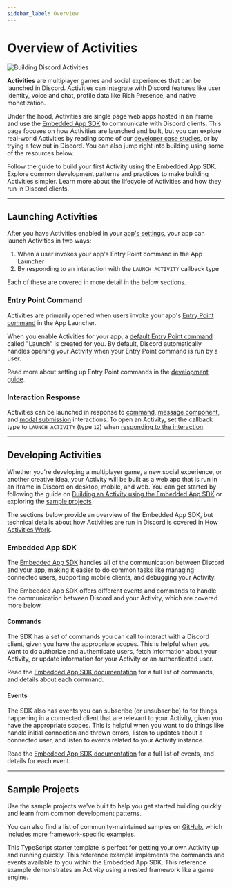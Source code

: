 ```yaml
---
sidebar_label: Overview
---
```


# Overview of Activities

![Building Discord Activities](images/activities/activities-hero.png)

**Activities** are multiplayer games and social experiences that can be launched in Discord. Activities can integrate with Discord features like user identity, voice and chat, profile data like Rich Presence, and native monetization.

Under the hood, Activities are single page web apps hosted in an iframe and use the [Embedded App SDK](/docs/activities/overview#embedded-app-sdk) to communicate with Discord clients. This page focuses on how Activities are launched and built, but you can explore real-world Activities by reading some of our [developer case studies](https://discord.com/build#case-studies), or by trying a few out in Discord. You can also jump right into building using some of the resources below.

<Container>
  <Card title="Build Your First Discord Activity" link="/docs/activities/building-an-activity">
    Follow the guide to build your first Activity using the Embedded App SDK.
  </Card>
  <Card title="Development Patterns" link="/docs/activities/development-guides">
    Explore common development patterns and practices to make building Activities simpler.
  </Card>
  <Card title="How Activities Work" link="/docs/activities/how-activities-work">
    Learn more about the lifecycle of Activities and how they run in Discord clients.
  </Card>
</Container>

---

## Launching Activities

After you have Activities enabled in your [app's settings](https://discord.com/developers/applications), your app can launch Activities in two ways:
1. When a user invokes your app's Entry Point command in the App Launcher
2. By responding to an interaction with the `LAUNCH_ACTIVITY` callback type

Each of these are covered in more detail in the below sections.

### Entry Point Command

Activities are primarily opened when users invoke your app's [Entry Point command](/docs/interactions/application-commands#entry-point-commands) in the App Launcher.

When you enable Activities for your app, a [default Entry Point command](/docs/interactions/application-commands#default-entry-point-command) called "Launch" is created for you. By default, Discord automatically handles opening your Activity when your Entry Point command is run by a user.

Read more about setting up Entry Point commands in the [development guide](/docs/activities/development-guides/user-actions#setting-up-an-entry-point-command).

### Interaction Response

Activities can be launched in response to [command](/docs/interactions/overview#commands), [message component](/docs/interactions/overview#message-components), and [modal submission](/docs/interactions/overview#modals) interactions. To open an Activity, set the callback type to `LAUNCH_ACTIVITY` (type `12`) when [responding to the interaction](/docs/interactions/receiving-and-responding#responding-to-an-interaction).

---

## Developing Activities

Whether you're developing a multiplayer game, a new social experience, or another creative idea, your Activity will be built as a web app that is run in an iframe in Discord on desktop, mobile, and web. You can get started by following the guide on [Building an Activity using the Embedded App SDK](/docs/activities/building-an-activity) or exploring the [sample projects](/docs/activities/overview#sample-projects)

The sections below provide an overview of the Embedded App SDK, but technical details about how Activities are run in Discord is covered in [How Activities Work](/docs/activities/how-activities-work).

### Embedded App SDK

The [Embedded App SDK](/docs/developer-tools/embedded-app-sdk) handles all of the communication between Discord and your app, making it easier to do common tasks like managing connected users, supporting mobile clients, and debugging your Activity.

The Embedded App SDK offers different events and commands to handle the communication between Discord and your Activity, which are covered more below.

#### Commands

The SDK has a set of commands you can call to interact with a Discord client, given you have the appropriate scopes. This is helpful when you want to do authorize and authenticate users, fetch information about your Activity, or update information for your Activity or an authenticated user.

Read the [Embedded App SDK documentation](/docs/developer-tools/embedded-app-sdk#sdk-commands) for a full list of commands, and details about each command.

#### Events

The SDK also has events you can subscribe (or unsubscribe) to for things happening in a connected client that are relevant to your Activity, given you have the appropriate scopes. This is helpful when you want to do things like handle initial connection and thrown errors, listen to updates about a connected user, and listen to events related to your Activity instance.

Read the [Embedded App SDK documentation](/docs/developer-tools/embedded-app-sdk#sdk-events) for a full list of events, and details for each event.


---

## Sample Projects

Use the sample projects we've built to help you get started building quickly and learn from common development patterns.

You can also find a list of community-maintained samples on [GitHub](https://github.com/discord/embedded-app-sdk-examples?tab=readme-ov-file#community-curated-examples), which includes more framework-specific examples.

<Container>
  <Card title="Discord Activity Starter" link="https://github.com/discord/embedded-app-sdk-examples/tree/main/discord-activity-starter">
    This TypeScript starter template is perfect for getting your own Activity up and running quickly.
  </Card>
  <Card title="Embedded App SDK Playground" link="https://github.com/discord/embedded-app-sdk-examples/tree/main/sdk-playground">
    This reference example implements the commands and events available to you within the Embedded App SDK.
  </Card>
  <Card title="Nested Framework App" link="https://github.com/discord/embedded-app-sdk-examples/tree/main/nested-messages">
    This reference example demonstrates an Activity using a nested framework like a game engine.
  </Card>
</Container>
